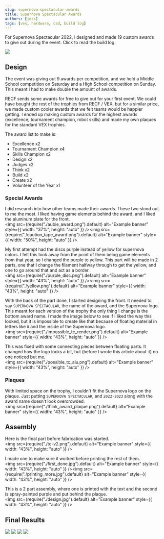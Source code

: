 ```yaml
---
slug: supernova-spectacular-awards
title: Supernova Spectacular Awards
authors: [jess]
tags: [vex, hardware, cad, build log]
---
```


For Supernova Spectacular 2022, I designed and made 19 custom awards to give out during the event.  Click to read the build log.

![](excellence.JPG)

<!--truncate-->

## Design
The event was giving out 9 awards per competition, and we held a Middle School competition on Saturday and a High School competition on Sunday.  This meant I had to make double the amount of awards.  

RECF sends some awards for free to give out for your first event.  We could have bought the rest of the trophies from RECF / VEX, but for a similar price, we made custom cooler awards that we felt teams would be happier getting.  I ended up making custom awards for the highest awards (excellence, tournament champion, robot skills) and made my own plaques for the standard VEX trophies.  

The award list to make is:
- Excellence x2
- Tournament Champion x4
- Skills Champion x2
- Design x2
- Judges x2
- Think x2
- Build x2
- Create x2
- Volunteer of the Year x1

### Special Awards
I did research into how other teams made their awards.  These two stood out to me the most.  I liked having game elements behind the award, and I liked the aluminum plate for the front.  
<img
  src={require("./aubie_award.png").default}
  alt="Example banner"
  style={{ width: "37%", height: "auto" }}
/><img
  src={require("./caution_tape_award.png").default}
  alt="Example banner"
  style={{ width: "50%", height: "auto" }}
/>

My first attempt had the discs purple instead of yellow for supernova colors.  I felt this took away from the point of them being game elements from that year, so I changed the purple to yellow.  This part will be made in 2 parts, one that I change the filament halfway through to get the yellow, and one to go around that and act as a border.  
<img
  src={require("./purple_disc.png").default}
  alt="Example banner"
  style={{ width: "43%", height: "auto" }}
/><img
  src={require("./yellow.png").default}
  alt="Example banner"
  style={{ width: "43%", height: "auto" }}
/>

With the back of the part done, I started designing the front.  It needed to say `SUPERNOVA SPECTACULAR`, the name of the award, and the Supernova logo.  This meant for each version of the trophy the only thing I change is the bottom award name.  I made the image below to see if I liked the way this looked, but it is impossible to create like that because of floating material in letters like `O` and the inside of the Supernova logo.  
<img
  src={require("./impossible_tc_render.png").default}
  alt="Example banner"
  style={{ width: "43%", height: "auto" }}
/>

This was fixed with some connecting pieces between floating parts.  It changed how the logo looks a bit, but (before I wrote this article about it) no one noticed but me.  
<img
  src={require("./possible_tc_alu.png").default}
  alt="Example banner"
  style={{ width: "43%", height: "auto" }}
/>

### Plaques 
With limited space on the trophy, I couldn't fit the Supernova logo on the plaque.  Just putting `SUPERNOVA SPECTACULAR`, and `2022-2023` along with the award name doesn't look overcrowded.  
<img
  src={require("./think_award_plaque.png").default}
  alt="Example banner"
  style={{ width: "43%", height: "auto" }}
/>

## Assembly 

Here is the final part before fabrication was started.  
<img
  src={require("./tc-v2.png").default}
  alt="Example banner"
  style={{ width: "43%", height: "auto" }}
/>

I made one to make sure it worked before printing the rest of them.  
<img
  src={require("./first_done.jpg").default}
  alt="Example banner"
  style={{ width: "43%", height: "auto" }}
/><img
  src={require("./printing_more.jpg").default}
  alt="Example banner"
  style={{ width: "43%", height: "auto" }}
/>

This is a 2 part assembly, where one is printed with the text and the second is spray-painted purple and put behind the plaque.  
<img
  src={require("./design.jpg").default}
  alt="Example banner"
  style={{ width: "43%", height: "auto" }}
/>

## Final Results
![](final_all.JPG)
![](excellence.JPG)
![](tournament_champion.JPG)
![](double_tc.JPG)
